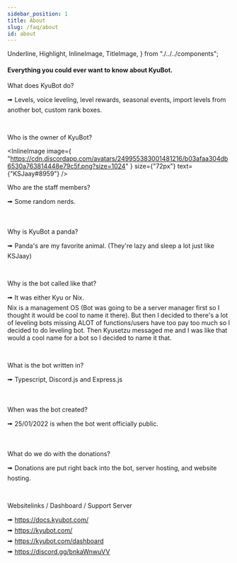 ```yaml
---
sidebar_position: 1
title: About
slug: /faq/about
id: about
---
```


  Underline,
  Highlight,
  InlineImage,
  TitleImage,
} from "./../../components";

#### Everything you could ever want to know about KyuBot.

<Underline />

<Highlight color="#9bf8b9">What does KyuBot do?</Highlight>
<br />

🠚 Levels, voice leveling, level rewards, seasonal events, import levels from another bot, custom rank boxes.

<br />

<Highlight color="#34ca68">Who is the owner of KyuBot?</Highlight>
<br />

<InlineImage
  image={
    "https://cdn.discordapp.com/avatars/249955383001481216/b03afaa304db6530a763814448e79c5f.png?size=1024"
  }
  size={"72px"}
  text={"KSJaay#8959"}
/>
<br />

<Highlight>Who are the staff members?</Highlight>
<br />

🠚 Some random nerds.

<br />

<Highlight color="#9bf8b9">Why is KyuBot a panda?</Highlight>
<br />

🠚 Panda's are my favorite animal. (They're lazy and sleep a lot just like KSJaay)

<br />

<Highlight color="#34ca68">Why is the bot called like that?</Highlight>
<br />

🠚 It was either Kyu or Nix.<br />
Nix is a management OS (Bot was going to be a server manager first so I thought it would be cool to name it there).
But then I decided to there's a lot of leveling bots missing ALOT of functions/users have too pay too much so I decided to do leveling bot.
Then Kyusetzu messaged me and I was like that would a cool name for a bot so I decided to name it that.

<br />

<Highlight>What is the bot written in?</Highlight>
<br />

🠚 Typescript, Discord.js and Express.js

<br />

<Highlight color="#9bf8b9">When was the bot created?</Highlight>
<br />

🠚 25/01/2022 is when the bot went officially public.

<br />

<Highlight color="#34ca68">What do we do with the donations?</Highlight>
<br />

🠚 Donations are put right back into the bot, server hosting, and website hosting.

<br />

<Highlight>Websitelinks / Dashboard / Support Server</Highlight>
<br />

🠚 https://docs.kyubot.com/<br />
🠚 https://kyubot.com/<br />
🠚 https://kyubot.com/dashboard<br />
🠚 https://discord.gg/bnkaWnwuVV<br />
